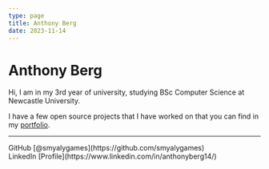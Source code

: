 ```yaml
---
type: page
title: Anthony Berg
date: 2023-11-14
---
```


# Anthony Berg

Hi, I am in my 3rd year of university, studying BSc Computer Science at Newcastle University.

I have a few open source projects that I have worked on that you can find in my [portfolio](/projects).

---

<div>
  GitHub [@smyalygames](https://github.com/smyalygames)
    <br />
  LinkedIn [Profile](https://www.linkedin.com/in/anthonyberg14/)
</div>
